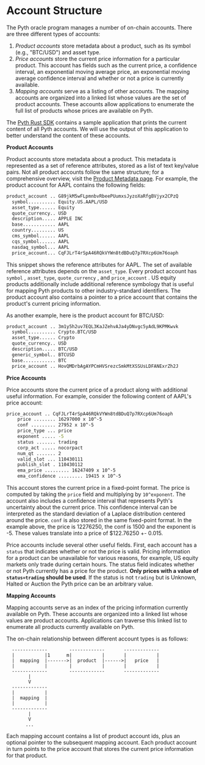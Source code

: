 # Account Structure

The Pyth oracle program manages a number of on-chain accounts. There are three different types of accounts:

1. _Product accounts_ store metadata about a product, such as its symbol (e.g., "BTC/USD") and asset type.
2. _Price accounts_ store the current price information for a particular product. This account has fields such as the current price, a confidence interval, an exponential moving average price, an exponential moving average confidence interval and whether or not a price is currently available.
3. _Mapping accounts_ serve as a listing of other accounts. The mapping accounts are organized into a linked list whose values are the set of product accounts. These accounts allow applications to enumerate the full list of products whose prices are available on Pyth.&#x20;

The [Pyth Rust SDK](https://github.com/pyth-network/pyth-sdk-rs) contains a sample application that prints the current content of all Pyth accounts. We will use the output of this application to better understand the content of these accounts.

**Product Accounts**

Product accounts store metadata about a product. This metadata is represented as a set of reference attributes, stored as a list of text key/value pairs. Not all product accounts follow the same structure; for a comprehensive overview, visit the [Product Metadata page](product-metadata.md). For example, the product account for AAPL contains the following fields:

```sh copy
product_account .. G89jkM5wFLpmnbvRbeePUumxsJyzoXaRfgBVjyx2CPzQ
  symbol.......... Equity.US.AAPL/USD
  asset_type...... Equity
  quote_currency.. USD
  description..... APPLE INC
  base............ AAPL
  country......... US
  cms_symbol...... AAPL
  cqs_symbol...... AAPL
  nasdaq_symbol... AAPL
  price_account... CqFJLrT4rSpA46RQkVYWn8tdBDuQ7p7RXcp6Um76oaph
```

This snippet shows the reference attributes for AAPL. The set of available reference attributes depends on the `asset_type`. Every product account has `symbol` , `asset_type`, `quote_currency` , and `price_account` . US equity products additionally include additional reference symbology that is useful for mapping Pyth products to other industry-standard identifiers. The product account also contains a pointer to a price account that contains the product's current pricing information.&#x20;

As another example, here is the product account for BTC/USD:

```sh copy
product_account .. 3m1y5h2uv7EQL3KaJZehvAJa4yDNvgc5yAdL9KPMKwvk
  symbol.......... Crypto.BTC/USD
  asset_type...... Crypto
  quote_currency.. USD
  description..... BTC/USD
  generic_symbol.. BTCUSD
  base............ BTC
  price_account .. HovQMDrbAgAYPCmHVSrezcSmkMtXSSUsLDFANExrZh2J
```

**Price Accounts**

Price accounts store the current price of a product along with additional useful information. For example, consider the following content of AAPL's price account:&#x20;

```sh copy
price_account .. CqFJLrT4rSpA46RQkVYWn8tdBDuQ7p7RXcp6Um76oaph
    price ........ 16297000 x 10^-5
    conf ......... 27952 x 10^-5
    price_type ... price
    exponent ..... -5
    status ....... trading
    corp_act ..... nocorpact
    num_qt ....... 2
    valid_slot ... 110430111
    publish_slot . 110430112
    ema_price ......... 16247409 x 10^-5
    ema_confidence ......... 19415 x 10^-5
```

This account stores the current price in a fixed-point format. The price is computed by taking the `price` field and multiplying by `10^exponent`. The account also includes a confidence interval that represents Pyth's uncertainty about the current price. This confidence interval can be interpreted as the standard deviation of a Laplace distribution centered around the price. `conf` is also stored in the same fixed-point format. In the example above, the price is 12276250, the conf is 1500 and the exponent is -5. These values translate into a price of $122.76250 +- 0.015.

Price accounts include several other useful fields. First, each account has a `status` that indicates whether or not the price is valid. Pricing information for a product can be unavailable for various reasons, for example, US equity markets only trade during certain hours. The status field indicates whether or not Pyth currently has a price for the product. **Only prices with a value of `status=trading` should be used**. If the status is not `trading` but is Unknown, Halted or Auction the Pyth price can be an arbitrary value.

**Mapping Accounts**

Mapping accounts serve as an index of the pricing information currently available on Pyth. These accounts are organized into a linked list whose values are product accounts. Applications can traverse this linked list to enumerate all products currently available on Pyth.

The on-chain relationship between different account types is as follows:

```
  -------------        -------------       -------------
  |           |1      m|           |       |           |
  |  mapping  |------->|  product  |------>|   price   |
  |           |        |           |       |           |
  -------------        -------------       -------------
        |
        V
  -------------
  |           |
  |  mapping  |
  |           |
  -------------
        |
        V
       ...
```

Each mapping account contains a list of product account ids, plus an optional pointer to the subsequent mapping account. Each product account in turn points to the price account that stores the current price information for that product.&#x20;
